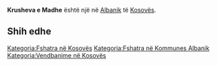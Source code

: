 {{Fshat në 
 | Emri                = Krusheva e Madhe
 | EmriAlt                = 
 | NAME_SHORT_FORM=      
 | NAME_GENERIC=      
 | NAME_SORT_NAME_RO=      KRUSHEVAEMADHE
 | FULL_NAME_RO = Krusheva e Madhe
 | FULL_NAME_ND_RO=Krusheva e Madhe
 | SORT_NAME_RG=KRUSHEVAEMADHE
 | FULL_NAME_RG=Krusheva e Madhe
 | FULL_NAME_ND_RG=Krusheva e Madhe
 | SRP_NAME_SHORT_FORM=      
 | SRP_NAME_GENERIC=      
 | SRP_NAME_SORT_NAME_RO=      
 | SRP_FULL_NAME_RO = 
 | SRP_FULL_NAME_ND_RO=
 | SRP_SORT_NAME_RG=
 | SRP_FULL_NAME_RG=
 | SRP_FULL_NAME_ND_RG=
 | Emri (Rasa dhanore) = 
 | Figura              = 
 | Shteti              = Kosovo
 | Komuna              = Albanik
 | Kodi postar         = 
 | Sipërfaqja          = 

 | Popullsia           = 

 | Regj. i popullsisë  = 
 | Dend. e popullsisë  = 
 | Faqja zyrtare       = 
 <!--- Koordinatat ----> 
 | Gjerësia            = 42.658056
 | Gjatësia            = 20.524722
 | Lartësia            = 
}}
'''Krusheva e Madhe''' është një [[]] në [[Albanik]] të [[Kosovës]].

<!-- == Gjeografia == -->
<!-- == Historia == -->
<!-- == Demografia == -->
== Shih edhe ==
{{Komuna Albanik}}
{{Kosovo-Administrata-Cung}}

[[Kategoria:Fshatra në Kosovës]]
[[Kategoria:Fshatra në Kommunes Albanik]]
[[Kategoria:Vendbanime në Kosovës]]
